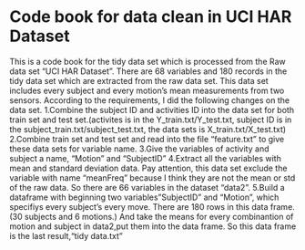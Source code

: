 Code book for data clean in UCI HAR Dataset
========================================================

This is a code book for the tidy data set which is processed from the Raw data set "UCI HAR Dataset".
There are 68 variables and 180 records in the tidy data set which are extracted from the raw data set.
This data set includes every subject and every motion's mean measurements from two sensors.
According to the requirements, I did the following changes on the data set.
1.Combine the subject ID and activities ID into the data set for both train set and test set.(activites is in the Y_train.txt/Y_test.txt, subject ID is in the subject_train.txt/subject_test.txt, the data sets is X_train.txt/X_test.txt)
2.Combine train set and test set and read into the file "feature.txt" to give these data sets for variable name.
3.Give the variables of activity and subject a name, "Motion" and "SubjectID"
4.Extract all the variables with mean and standard deviation data. Pay attention, this data set exclude the variable with name "meanFreq" because I think they are not the mean or std of the raw data. So there are 66 variables in the dataset "data2".
5.Build a dataframe with beginning two variables"SubjectID" and "Motion", which specifiys every subject's every move. There are 180 rows in this data frame.(30 subjects and 6 motions.) And take the means for every combinantion of motion and subject in data2,put them into the data frame. So this data frame is the last result,"tidy data.txt"